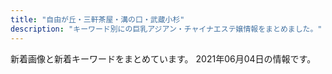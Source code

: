 ```yaml
---
title: "自由が丘・三軒茶屋・溝の口・武蔵小杉"
description: "キーワード別にの巨乳アジアン・チャイナエステ嬢情報をまとめました。"
---
```


新着画像と新着キーワードをまとめています。
2021年06月04日の情報です。

<DmmAffiliateIns />
<KeywordTable
  shops={
    [
    {
        "url": "http://ms-rlx.com/",
        "keywords": {
            "C": 14
        },
        "img_links": [
            "http://ms-rlx.com/img/ttl_mobile.png",
            "http://ms-rlx.com/staff/ringo/01mb.jpg",
            "http://ms-rlx.com/img/youtube.jpg",
            "http://ms-rlx.com/img/access/road02.jpg",
            "http://ms-rlx.com/staff/momo/01mb.jpg",
            "http://ms-rlx.com/staff/milk/01mb.jpg",
            "http://ms-rlx.com/i/files/homeimg.jpg",
            "http://ms-rlx.com/staff/ruri/01.jpg",
            "http://ms-rlx.com/staff/sachan/01mb.jpg",
            "http://ms-rlx.com/staff/sachan/01.jpg",
            "http://ms-rlx.com/img/ttl_tnew.png",
            "http://ms-rlx.com/img/att.png",
            "http://ms-rlx.com/img/access/road01.jpg",
            "http://ms-rlx.com/img/ttl_staff.png",
            "http://ms-rlx.com/img/msgbtn.png",
            "http://ms-rlx.com/staff/ruri/01mb.jpg",
            "http://ms-rlx.com/pic/head.png",
            "http://ms-rlx.com/img/access/road03.jpg",
            "http://ms-rlx.com/staff/milk/01.jpg",
            "http://ms-rlx.com/staff/momo/01.jpg",
            "http://ms-rlx.com/img/ttl_concept.png",
            "http://ms-rlx.com/staff/ringo/01.jpg",
            "http://ms-rlx.com/img/ttl_rec.png"
        ],
        "name": "\u697d\u697d\u5c4b",
        "station": "\u81ea\u7531\u304c\u4e18\u99c5\u5357\u53e3"
    },
    {
        "url": "http://www.es-flower.link/",
        "station": "\u81ea\u7531\u304c\u4e18\u99c5\u5317\u53e3",
        "keywords": {},
        "name": "\u6625\u306e\u604b",
        "img_links": [
            "http://www.es-flower.link/sp/images/time.jpg",
            "http://www.es-flower.link/sp/img/yuyu1.jpg",
            "http://www.es-flower.link/sp/images/staff_t.jpg",
            "http://www.es-flower.link/sp/img/koyuki1.jpg",
            "http://www.es-flower.link/images/interior_t.jpg",
            "http://www.es-flower.link/sp/img/yume1.jpg",
            "http://www.es-flower.link/img/nene1.jpg",
            "http://www.es-flower.link/img/koyuki1.jpg",
            "http://www.es-flower.link/sp/images/top.jpg",
            "http://www.es-flower.link/sp/images/6.jpg",
            "http://www.es-flower.link/images/mobile.jpg",
            "http://www.es-flower.link/sp/img/arisa1.jpg",
            "http://www.es-flower.link/images/sm.jpg",
            "http://www.es-flower.link/images/int1.png",
            "http://www.es-flower.link/images/int2.png",
            "http://www.es-flower.link/sp/img/mizuki1.jpg",
            "http://www.es-flower.link/sp/images/int2.jpg",
            "http://www.es-flower.link/sp/images/rec2.jpg",
            "http://www.es-flower.link/images/staff_t.jpg",
            "http://www.es-flower.link/sp/img/huyumi1.jpg",
            "http://www.es-flower.link/images/2.jpg",
            "http://www.es-flower.link/sp/images/int1.jpg",
            "http://www.es-flower.link/images/head.jpg",
            "http://www.es-flower.link/images/news.jpg",
            "http://www.es-flower.link/sp/images/7.jpg",
            "http://www.es-flower.link/images/1.jpg",
            "http://www.es-flower.link/images/ta.jpg",
            "http://www.es-flower.link/sp/images/ac1.jpg",
            "http://www.es-flower.link/sp/images/newsb.png",
            "http://www.es-flower.link/sp/menu/staff.jpg",
            "http://www.es-flower.link/images/7.jpg",
            "http://www.es-flower.link/img/yume1.jpg",
            "http://www.es-flower.link/sp/images/tel.jpg",
            "http://www.es-flower.link/images/5.jpg",
            "http://www.es-flower.link/sp/menu/interior.jpg",
            "http://www.es-flower.link/sp/menu/top.jpg",
            "http://www.es-flower.link/sp/images/sys2.jpg",
            "http://www.es-flower.link/sp/images/pc.jpg",
            "http://www.es-flower.link/images/rec1.png",
            "http://www.es-flower.link/sp/images/sys3.jpg",
            "http://www.es-flower.link/sp/images/head.png",
            "http://www.es-flower.link/img/huyumi1.jpg",
            "http://www.es-flower.link/images/6.jpg",
            "http://www.es-flower.link/images/rec2.jpg",
            "http://www.es-flower.link/sp/images/rec1.jpg",
            "http://www.es-flower.link/sp/images/1.jpg",
            "http://www.es-flower.link/sp/images/interior_t.jpg",
            "http://www.es-flower.link/sp/images/3.jpg",
            "http://www.es-flower.link/img/mizuki1.jpg",
            "http://www.es-flower.link/sp/images/news.jpg",
            "http://www.es-flower.link/sp/images/5.jpg",
            "http://www.es-flower.link/img/yuyu1.jpg",
            "http://www.es-flower.link/img/arisa1.jpg",
            "http://www.es-flower.link/sp/images/sisu.jpg",
            "http://www.es-flower.link/sp/images/footer.jpg",
            "http://www.es-flower.link/images/info.jpg",
            "http://www.es-flower.link/sp/images/rec3.jpg",
            "http://www.es-flower.link/sp/img/nene1.jpg",
            "http://www.es-flower.link/sp/images/sys1.jpg",
            "http://www.es-flower.link/images/4.jpg",
            "http://www.es-flower.link/sp/images/4.jpg",
            "http://www.es-flower.link/sp/images/sisu_t.jpg",
            "http://www.es-flower.link/sp/images/2.jpg",
            "http://www.es-flower.link/images/sys.png",
            "http://www.es-flower.link/images/3.jpg"
        ]
    },
    {
        "station": "\u4e09\u8ed2\u8336\u5c4b\u99c5\u4e16\u7530\u8c37\u901a\u308a\u53e3",
        "img_links": [
            "http://www.brilliance.mesthe.com/files/004.jpg",
            "http://www.brilliance.mesthe.com/images/s2.jpg",
            "http://www.brilliance.mesthe.com/files/002-02.jpg",
            "http://www.brilliance.mesthe.com/images/infotiao1.jpg",
            "http://www.brilliance.mesthe.com/images/shop/shop04.jpg",
            "http://www.brilliance.mesthe.com/files/003-02.jpg",
            "http://www.brilliance.mesthe.com/files/003-03.jpg",
            "http://www.brilliance.mesthe.com/images/shop/shop03.jpg",
            "http://www.brilliance.mesthe.com/files/001-03.jpg",
            "http://www.brilliance.mesthe.com/images/main_bottom.png",
            "http://www.brilliance.mesthe.com/images/xian.png",
            "http://www.brilliance.mesthe.com/files/002-03.jpg",
            "http://www.brilliance.mesthe.com/files/004-03.jpg",
            "http://www.brilliance.mesthe.com/files/005.jpg",
            "http://www.brilliance.mesthe.com/images/main_top.png",
            "http://www.brilliance.mesthe.com/images/s1.jpg",
            "http://www.brilliance.mesthe.com/files/001-02.jpg",
            "http://www.brilliance.mesthe.com/images/new1.png",
            "http://www.brilliance.mesthe.com/images/zi_staff.png",
            "http://www.brilliance.mesthe.com/images/s3.jpg",
            "http://www.brilliance.mesthe.com/images/maga.jpg",
            "http://www.brilliance.mesthe.com/images/shop/shop01.jpg",
            "http://www.brilliance.mesthe.com/files/005-02.jpg",
            "http://www.brilliance.mesthe.com/files/004-02.jpg",
            "http://www.brilliance.mesthe.com/files/003.jpg",
            "http://www.brilliance.mesthe.com/images/shop/shop02.jpg",
            "http://www.brilliance.mesthe.com/files/001.jpg",
            "http://www.brilliance.mesthe.com/images/pick.png",
            "http://www.brilliance.mesthe.com/images/service.png",
            "http://www.brilliance.mesthe.com/files/005-03.jpg",
            "http://www.brilliance.mesthe.com/files/002.jpg",
            "http://www.brilliance.mesthe.com/images/tel.png",
            "http://www.brilliance.mesthe.com/images/zi_massage.png",
            "http://www.brilliance.mesthe.com/images/new3.png"
        ],
        "keywords": {
            "87": 1,
            "D": 3,
            "86": 2,
            "85": 2,
            "C": 2
        },
        "url": "http://www.brilliance.mesthe.com/",
        "name": "\u30d6\u30ea\u30ea\u30a2\u30f3\u30b9"
    },
    {
        "station": "\u5b66\u82b8\u5927\u5b66\u99c5\u897f\u53e3",
        "name": "Clair \uff5e\u30af\u30ec\u30fc\u30eb\uff5e",
        "url": "http://clair.work/",
        "img_links": [
            "http://clair.work/images/recruit/point_09.png",
            "http://clair.work/images/mainvisual_01.jpg",
            "http://clair.work/images/recruit/point_03.png",
            "http://clair.work/images/icon_ranking_01.png",
            "http://clair.work/images/icon_ranking_03.png",
            "http://clair.work/images/recruit/nagare_05.png",
            "http://clair.work/images/sw_home.png",
            "http://clair.work/images/recruit/point_04.png",
            "http://clair.work/images/recruit/sp_mainvisual.jpg",
            "http://clair.work/images/icon_ranking_04.png",
            "http://clair.work/images/icon_ranking_05.png",
            "http://clair.work/images/mainvisual_02_s.jpg",
            "http://clair.work/images/recruit/nagare_03.jpg",
            "http://clair.work/images/recruit/req_03.jpg",
            "http://clair.work/images/recruit/nagare_02.jpg",
            "http://clair.work/staff/humi1.jpg",
            "http://clair.work/images/mainvisual_02.jpg",
            "http://clair.work/images/recruit/point_05.png",
            "http://clair.work/staff/mayu1.jpg",
            "http://clair.work/images/trigger.jpg",
            "http://clair.work/images/recruit/point_06.png",
            "http://clair.work/images/recruit/point_08.png",
            "http://clair.work/images/no_image.jpg",
            "http://clair.work/images/recruit/message_03.png",
            "http://clair.work/images/recruit/nagare_06.png",
            "http://clair.work/staff/humi2.jpg",
            "http://clair.work/images/head_interior.jpg",
            "http://clair.work/images/icon_new.png",
            "http://clair.work/images/mainvisual_01_s.jpg",
            "http://clair.work/images/recruit/point_07.png",
            "http://clair.work/staff/kasumi1.jpg",
            "http://clair.work/staff/ayaka1.jpg",
            "http://clair.work/images/recruit/nagare_01.jpg",
            "http://clair.work/images/sw_tel.png",
            "http://clair.work/images/head_therapist.jpg",
            "http://clair.work/staff/yua1.jpg",
            "http://clair.work/images/recruit/nagare_07.png",
            "http://clair.work/images/icon_ranking_02.png"
        ],
        "keywords": {
            "C": 4,
            "E": 2,
            "D": 4
        }
    },
    {
        "img_links": [
            "http://annex-jp.info/images/yoho.jpg",
            "http://annex-jp.info/images/kp-info.jpg",
            "http://annex-jp.info/images/riri.jpg",
            "http://annex-jp.info/images/mari.jpg",
            "http://www.annex-jp.info/i/img/riri.jpg",
            "http://annex-jp.info/images/mayumi.jpg",
            "http://www.annex-jp.info/i/img/yoho.jpg",
            "http://www.annex-jp.info/i/img/sayuri.jpg",
            "http://annex-jp.info/images/sayuri.jpg",
            "http://www.annex-jp.info/i/img/mari.jpg",
            "http://www.annex-jp.info/i/img/mayumi.jpg",
            "http://www.annex-jp.info/i/img/nana.jpg",
            "http://annex-jp.info/images/nana.jpg",
            "http://annex-jp.info/images/info.png"
        ],
        "url": "http://annex-jp.info/",
        "keywords": {},
        "name": "\u305f\u3093\u307d\u307d",
        "station": "\u81ea\u7531\u304c\u4e18\u99c5\u5317\u53e3"
    },
    {
        "station": "\u4e09\u8ed2\u8336\u5c4b\u99c5\u5357\u53e3",
        "keywords": {
            "85": 8,
            "86": 8,
            "D": 40,
            "87": 16,
            "88": 8,
            "E": 8,
            "91": 8
        },
        "name": "\u53f0\u6e7e\u30a8\u30b9\u30c6",
        "url": "http://www.esthe.esraku.com/",
        "img_links": [
            "http://www.esthe.esraku.com/images/slider-img001.jpg",
            "http://www.esthe.esraku.com/images/slider-img002.jpg",
            "http://www.esthe.esraku.com/images/m2.jpg",
            "http://www.esthe.esraku.com/files/005.jpg",
            "http://www.esthe.esraku.com/images/s_top_therapist.png",
            "http://www.esthe.esraku.com/images/s_message.png",
            "http://www.esthe.esraku.com/images/m6.jpg",
            "http://www.esthe.esraku.com/images/s_pickup.png",
            "http://www.esthe.esraku.com/files/003.jpg",
            "http://www.esthe.esraku.com/files/004.jpg",
            "http://www.esthe.esraku.com/images/m1.jpg",
            "http://www.esthe.esraku.com/images/m4.jpg",
            "http://www.esthe.esraku.com/images/s_news.png",
            "http://www.esthe.esraku.com/images/m3.jpg",
            "http://www.esthe.esraku.com/files/001.jpg",
            "http://www.esthe.esraku.com/files/002.jpg",
            "http://www.esthe.esraku.com/files/006.jpg"
        ]
    },
    {
        "img_links": [],
        "name": "\u6625\u5c4b",
        "keywords": {},
        "url": "https://haruya.xyz.mn/",
        "station": "\u4e8c\u5b50\u7389\u5ddd\u99c5\u897f\u53e3"
    },
    {
        "keywords": {
            "D": 6,
            "86": 5,
            "C": 17,
            "E": 1,
            "84": 1,
            "87": 2
        },
        "img_links": [
            "http://kagayaki.jpn.cm/images/girl-z2.jpg",
            "http://kagayaki.jpn.cm/photos/sites/35/2020/10/2020100418535814.jpg",
            "http://kagayaki.jpn.cm/images/end1.jpg",
            "http://kagayaki.jpn.cm/images/room6.jpg",
            "http://kagayaki.jpn.cm/photos/sites/35/2016/11/1.jpg",
            "http://kagayaki.jpn.cm/images/room2.jpg",
            "http://kagayaki.jpn.cm/photos/sites/35/2017/11/2017110107513579.jpg",
            "http://kagayaki.jpn.cm/photos/sites/35/2016/08/staff32.jpg",
            "http://kagayaki.jpn.cm/images/room4.jpg",
            "http://kagayaki.jpn.cm/images/mobile.jpg",
            "http://kagayaki.jpn.cm/photos/sites/35/2016/08/staff3.jpg",
            "http://kagayaki.jpn.cm/images/top.jpg",
            "http://kagayaki.jpn.cm/images/staff0.jpg",
            "http://kagayaki.jpn.cm/images/staff_line.png",
            "http://kagayaki.jpn.cm/photos/sites/35/2019/09/2019092518230998.jpg",
            "http://kagayaki.jpn.cm/images/room5.jpg",
            "http://kagayaki.jpn.cm/images/room3.jpg",
            "http://kagayaki.jpn.cm/images/room1.jpg",
            "http://kagayaki.jpn.cm/images/girl-z1.jpg",
            "http://kagayaki.jpn.cm/photos/sites/35/2016/11/11.jpg",
            "http://kagayaki.jpn.cm/images/mobile2.jpg",
            "http://kagayaki.jpn.cm/photos/sites/35/2016/09/637893871729784570.jpg",
            "http://kagayaki.jpn.cm/images/bj3.png",
            "http://kagayaki.jpn.cm/photos/sites/35/2016/11/12.jpg"
        ],
        "station": "\u4e09\u8ed2\u8336\u5c4b\u99c5\u5317\u53e3",
        "url": "http://kagayaki.jpn.cm/",
        "name": "\u661f\u306e\u8f1d\u304d"
    },
    {
        "img_links": [
            "http://www.mikaeribijin.esturl.com/files/003.jpg",
            "http://www.mikaeribijin.esturl.com/images/staff_line.png",
            "http://www.mikaeribijin.esturl.com/files/003-02.jpg",
            "http://www.mikaeribijin.esturl.com/images/top_sche.png",
            "http://www.mikaeribijin.esturl.com/images/mobile.png",
            "http://www.mikaeribijin.esturl.com/images/girl-z1.jpg",
            "http://www.mikaeribijin.esturl.com/images/bj3.png",
            "http://www.mikaeribijin.esturl.com/images/line.jpg",
            "http://www.mikaeribijin.esturl.com/files/002-02.jpg",
            "http://www.mikaeribijin.esturl.com/images/shop/shop01.jpg",
            "http://www.mikaeribijin.esturl.com/images/line-yoyaku.jpg",
            "http://www.mikaeribijin.esturl.com/images/link_line.png",
            "http://www.mikaeribijin.esturl.com/files/004-02.jpg",
            "http://www.mikaeribijin.esturl.com/files/001-02.jpg",
            "http://www.mikaeribijin.esturl.com/files/002.jpg",
            "http://www.mikaeribijin.esturl.com/files/004.jpg",
            "http://www.mikaeribijin.esturl.com/images/shop/shop04.jpg",
            "http://www.mikaeribijin.esturl.com/files/001.jpg",
            "http://www.mikaeribijin.esturl.com/images/shop/shop02.jpg",
            "http://www.mikaeribijin.esturl.com/images/top.png",
            "http://www.mikaeribijin.esturl.com/images/information.png",
            "http://www.mikaeribijin.esturl.com/images/shop/shop03.jpg",
            "http://www.mikaeribijin.esturl.com/images/girl-z2.jpg"
        ],
        "name": "\u898b\u8fd4\u308a\u7f8e\u4eba",
        "station": "\u90fd\u7acb\u5927\u5b66\u99c5",
        "url": "http://www.mikaeribijin.esturl.com/",
        "keywords": {
            "D": 3,
            "87": 2,
            "88": 2,
            "C": 1
        }
    },
    {
        "keywords": {},
        "url": "http://www.koibito.mensest.com/",
        "station": "\u4e09\u8ed2\u8336\u5c4b\u99c5\u5357\u53e3B",
        "name": "\u767d\u3044\u604b\u4eba",
        "img_links": [
            "http://www.koibito.mensest.com/images/nav-004.png",
            "http://www.koibito.mensest.com/photo_news/upimg/3177860b72abf9184e_2.jpg",
            "http://www.koibito.mensest.com/files/003.jpg",
            "http://www.koibito.mensest.com/photo_news/upimg/3177860b72abf9184e_0.jpg",
            "http://www.koibito.mensest.com/images/osusume01.png",
            "http://www.koibito.mensest.com/images/nav-006.png",
            "http://www.koibito.mensest.com/images/nav-003.png",
            "http://www.koibito.mensest.com/images/nav-002.png",
            "http://www.koibito.mensest.com/images/top003.png",
            "http://www.koibito.mensest.com/images/top02-left.png",
            "http://www.koibito.mensest.com/files/002.jpg",
            "http://www.koibito.mensest.com/images/nav-001.png",
            "http://www.koibito.mensest.com/photo_news/upimg/3177860b72abf9184e_1.jpg",
            "http://www.koibito.mensest.com/files/001.jpg",
            "http://www.koibito.mensest.com/images/top01.png",
            "http://www.koibito.mensest.com/images/nav-005.png",
            "http://www.koibito.mensest.com/images/tel.png"
        ]
    },
    {
        "img_links": [
            "http://www.bilibiailei.xyz/style/images/staff_line.png",
            "http://www.bilibiailei.xyz/style/images/mobile.jpg",
            "http://www.bilibiailei.xyz/style/images/room4.jpg",
            "http://www.bilibiailei.xyz/style/images/room1.jpg",
            "http://www.bilibiailei.xyz/html/dianna_jing/images/room5.jpg",
            "http://www.bilibiailei.xyz/style/images/top.png",
            "http://www.bilibiailei.xyz/style/images/girl-z1.jpg",
            "http://www.bilibiailei.xyz/style/images/dt.jpg",
            "http://www.bilibiailei.xyz/uploads/210522/1-210522104635540.jpg",
            "http://www.bilibiailei.xyz/uploads/210522/1-210522104GJ01.jpg",
            "http://www.bilibiailei.xyz/uploads/210522/1-210522104601529.jpg",
            "http://www.bilibiailei.xyz/style/images/room3.jpg",
            "http://www.bilibiailei.xyz/style/images/bj3.png",
            "http://www.bilibiailei.xyz/style/images/girl-z2.jpg",
            "http://www.bilibiailei.xyz/uploads/210522/1-210522104521Z1.jpg",
            "http://www.bilibiailei.xyz/style/images/room2.jpg",
            "http://www.bilibiailei.xyz/style/images/end.jpg",
            "http://www.bilibiailei.xyz/uploads/210522/1-210522104K59A.jpg"
        ],
        "url": "http://www.bilibiailei.xyz/",
        "keywords": {
            "85": 1,
            "86": 4,
            "C": 12,
            "D": 5
        },
        "station": "\u4e8c\u5b50\u7389\u5ddd\u99c5\u897f\u53e3",
        "name": "NICE\uff5e\u30ca\u30a4\u30b9"
    },
    {
        "url": "http://aosora.work/",
        "name": "\u9752\u7a7a",
        "img_links": [
            "http://aosora.work/img/momo1.jpg",
            "http://aosora.work/img/karen1.jpg",
            "http://aosora.work/images/s1.png",
            "http://aosora.work/staff/sora.jpg",
            "http://aosora.work/images/int1.png",
            "http://aosora.work/images/3.jpg",
            "http://aosora.work/images/6.jpg",
            "http://aosora.work/images/interior_t.png",
            "http://aosora.work/images/s2.jpg",
            "http://aosora.work/images/sys1.jpg",
            "http://aosora.work/staff/karen.jpg",
            "http://aosora.work/img/hina2.jpg",
            "http://aosora.work/images/s1.jpg",
            "http://aosora.work/images/1.jpg",
            "http://aosora.work/img/risa1.jpg",
            "http://aosora.work/images/staff_t.png",
            "http://aosora.work/img/karen2.jpg",
            "http://aosora.work/images/mobile.png",
            "http://aosora.work/staff/ayumi.jpg",
            "http://aosora.work/images/7.jpg",
            "http://aosora.work/img/yu2.jpg",
            "http://aosora.work/images/2.jpg",
            "http://aosora.work/staff/hina.jpg",
            "http://aosora.work/staff/risa.jpg",
            "http://aosora.work/img/yu1.jpg",
            "http://aosora.work/img/ayumi1.jpg",
            "http://aosora.work/images/head.jpg",
            "http://aosora.work/images/int2.png",
            "http://aosora.work/staff/momo.jpg",
            "http://aosora.work/img/miya1.jpg",
            "http://aosora.work/img/sora1.jpg",
            "http://aosora.work/images/5.jpg",
            "http://aosora.work/images/4.jpg",
            "http://aosora.work/images/news.png",
            "http://aosora.work/img/hina1.jpg",
            "http://aosora.work/images/sys3.png",
            "http://aosora.work/images/8.jpg",
            "http://aosora.work/staff/miya.jpg",
            "http://aosora.work/images/sys2.jpg",
            "http://aosora.work/img/sora2.jpg",
            "http://aosora.work/staff/yu.jpg",
            "http://aosora.work/img/momo2.jpg"
        ],
        "station": "\u4e09\u8ed2\u8336\u5c4b\u99c5\u5357\u53e3",
        "keywords": {}
    },
    {
        "name": "Sweet",
        "keywords": {
            "86": 1,
            "D": 4,
            "84": 2,
            "F": 4,
            "94": 5
        },
        "img_links": [
            "http://www.wqiowaz.site/picture/call.png",
            "http://www.wqiowaz.site/uploads/200629/1-200629103204442.jpg",
            "http://www.wqiowaz.site/picture/m-top003.jpg",
            "http://www.wqiowaz.site/uploads/201008/1-20100Q5541T55.jpg",
            "http://www.wqiowaz.site/uploads/200629/1-200629103142X4.jpg",
            "http://www.wqiowaz.site/uploads/201008/1-20100Q55522V7.jpg",
            "http://www.wqiowaz.site/uploads/200630/1-200630094K4325.jpg",
            "http://www.wqiowaz.site/uploads/201008/1-20100Q55403531.jpg",
            "http://www.wqiowaz.site/uploads/210526/1-210526124249116.jpg",
            "http://www.wqiowaz.site/uploads/200630/1-200630094H5294.jpg",
            "http://www.wqiowaz.site/picture/m-top004.jpg",
            "http://www.wqiowaz.site/picture/m-head01.jpg",
            "http://www.wqiowaz.site/picture/cam-01.jpg",
            "http://www.wqiowaz.site/uploads/210526/1-210526124221D7.jpg",
            "http://www.wqiowaz.site/uploads/201008/1-20100Q5550EL.jpg",
            "http://www.wqiowaz.site/uploads/200914/1-200914164443K1.jpg",
            "http://www.wqiowaz.site/uploads/200629/1-200629103104120.jpg",
            "http://www.wqiowaz.site/uploads/200914/1-20091416442NT.jpg",
            "http://www.wqiowaz.site/picture/foot01.jpg"
        ],
        "station": "\u7528\u8cc0\u99c5\u6771\u53e3",
        "url": "http://www.wqiowaz.site/"
    },
    {
        "station": "\u5927\u5ca1\u5c71\u99c5",
        "url": "http://www.miyuki.es-relax.info/",
        "img_links": [
            "http://www.miyuki.es-relax.info/images/sp01.jpg",
            "http://www.miyuki.es-relax.info/images/yoyaku.png",
            "http://www.miyuki.es-relax.info/gals/yuri1.jpg",
            "http://www.miyuki.es-relax.info/gals/nana1.jpg",
            "http://www.miyuki.es-relax.info/images/kp01.jpg",
            "http://www.miyuki.es-relax.info/images/info1.jpg",
            "http://www.miyuki.es-relax.info/images/info2.jpg",
            "http://www.miyuki.es-relax.info/images/info4.jpg",
            "http://www.miyuki.es-relax.info/images/info3.jpg",
            "http://www.miyuki.es-relax.info/images/sp03.jpg",
            "http://www.miyuki.es-relax.info/images/sp02.jpg",
            "http://www.miyuki.es-relax.info/gals/yuki1.jpg"
        ],
        "name": "\u30de\u30c3\u30b5\u30fc\u30b8\u306e\u66d9",
        "keywords": {}
    },
    {
        "url": "http://www.jojo.mensnv.com/",
        "name": "JoJo",
        "keywords": {
            "C": 3,
            "D": 18,
            "84": 6,
            "85": 9,
            "88": 3,
            "\u30bb\u30af\u30b7\u30fc": 1,
            "86": 12
        },
        "station": "\u4e09\u8ed2\u8336\u5c4b\u99c5\u5357\u53e3",
        "img_links": [
            "http://www.jojo.mensnv.com/files/009.jpg",
            "http://www.jojo.mensnv.com/files/010-02.jpg",
            "http://www.jojo.mensnv.com/files/012.jpg",
            "http://www.jojo.mensnv.com/files/005.jpg",
            "http://www.jojo.mensnv.com/files/006-03.jpg",
            "http://www.jojo.mensnv.com/files/005-02.jpg",
            "http://www.jojo.mensnv.com/files/013-03.jpg",
            "http://www.jojo.mensnv.com/files/014-03.jpg",
            "http://www.jojo.mensnv.com/files/004.jpg",
            "http://www.jojo.mensnv.com/images/showCover.png",
            "http://www.jojo.mensnv.com/files/001-02.jpg",
            "http://www.jojo.mensnv.com/files/004-02.jpg",
            "http://www.jojo.mensnv.com/files/007.jpg",
            "http://www.jojo.mensnv.com/files/005-03.jpg",
            "http://www.jojo.mensnv.com/files/010-03.jpg",
            "http://www.jojo.mensnv.com/files/014-02.jpg",
            "http://www.jojo.mensnv.com/files/013-02.jpg",
            "http://www.jojo.mensnv.com/files/007-03.jpg",
            "http://www.jojo.mensnv.com/files/007-02.jpg",
            "http://www.jojo.mensnv.com/images/slider/01.jpg",
            "http://www.jojo.mensnv.com/files/011.jpg",
            "http://www.jojo.mensnv.com/files/003.jpg",
            "http://www.jojo.mensnv.com/files/006.jpg",
            "http://www.jojo.mensnv.com/images/tel.png",
            "http://www.jojo.mensnv.com/files/011-03.jpg",
            "http://www.jojo.mensnv.com/files/002-03.jpg",
            "http://www.jojo.mensnv.com/images/backlistbtn.png",
            "http://www.jojo.mensnv.com/files/001-03.jpg",
            "http://www.jojo.mensnv.com/images/slider/02.jpg",
            "http://www.jojo.mensnv.com/images/coverGirlParts.png",
            "http://www.jojo.mensnv.com/files/003-03.jpg",
            "http://www.jojo.mensnv.com/files/013.jpg",
            "http://www.jojo.mensnv.com/files/002-02.jpg",
            "http://www.jojo.mensnv.com/files/006-02.jpg",
            "http://www.jojo.mensnv.com/files/012-02.jpg",
            "http://www.jojo.mensnv.com/files/001.jpg",
            "http://www.jojo.mensnv.com/files/010.jpg",
            "http://www.jojo.mensnv.com/files/014.jpg",
            "http://www.jojo.mensnv.com/images/slider/03.jpg",
            "http://www.jojo.mensnv.com/files/009-02.jpg",
            "http://www.jojo.mensnv.com/files/003-02.jpg",
            "http://www.jojo.mensnv.com/files/012-03.jpg",
            "http://www.jojo.mensnv.com/files/004-03.jpg",
            "http://www.jojo.mensnv.com/files/002.jpg",
            "http://www.jojo.mensnv.com/files/011-02.jpg",
            "http://www.jojo.mensnv.com/files/009-03.jpg",
            "http://www.jojo.mensnv.com/images/mobile.jpg"
        ]
    },
    {
        "station": "\u81ea\u7531\u304c\u4e18\u99c5\u5317\u53e3",
        "name": "\u30d6\u30eb\u30fc\u30d9\u30ea\u30fc",
        "img_links": [
            "http://b-berry.work/images/2.jpg",
            "http://b-berry.work/images/rec2.jpg",
            "http://b-berry.work/images/staff_t.jpg",
            "http://b-berry.work/img/mona1.jpg",
            "http://b-berry.work/images/head.jpg",
            "http://b-berry.work/images/news.jpg",
            "http://b-berry.work/staff/yuri.jpg",
            "http://b-berry.work/images/int1.jpg",
            "http://b-berry.work/images/int2.jpg",
            "http://b-berry.work/images/1.jpg",
            "http://b-berry.work/images/rec1.jpg",
            "http://b-berry.work/images/ac1.jpg",
            "http://b-berry.work/img/yuri1.jpg",
            "http://b-berry.work/staff/maya.jpg",
            "http://b-berry.work/staff/mona.jpg",
            "http://b-berry.work/images/interior_t.jpg",
            "http://b-berry.work/images/tg.jpg",
            "http://b-berry.work/images/ac2.jpg",
            "http://b-berry.work/images/sys.jpg",
            "http://b-berry.work/img/maya1.jpg",
            "http://b-berry.work/images/s1.png",
            "http://b-berry.work/images/3.jpg"
        ],
        "url": "http://b-berry.work/",
        "keywords": {}
    },
    {
        "url": "http://esthegt.xyz/ymd/",
        "keywords": {},
        "name": "\u5922\u898b\u5802",
        "station": "\u99d2\u6ca2\u5927\u5b66\u99c5\u99d2\u6ca2\u516c\u5712\u53e3",
        "img_links": [
            "http://esthegt.xyz/ymd/images/button-4.png",
            "http://esthegt.xyz/ymd/images/call.png",
            "http://esthegt.xyz/ymd/girl/10.jpg",
            "http://esthegt.xyz/ymd/images/button-2.png",
            "http://esthegt.xyz/ymd/girl/9.jpg",
            "http://esthegt.xyz/ymd/girl/12.jpg",
            "http://esthegt.xyz/ymd/images/button-1.png",
            "http://esthegt.xyz/ymd/images/button-6.png",
            "http://esthegt.xyz/ymd/girl/11.jpg",
            "http://esthegt.xyz/ymd/images/tt.png",
            "http://esthegt.xyz/ymd/girl/7.jpg",
            "http://esthegt.xyz/ymd/girl/8.jpg",
            "http://esthegt.xyz/ymd/images/button-5.png",
            "http://esthegt.xyz/ymd/images/button-3.png"
        ]
    },
    {
        "station": "\u4e8c\u5b50\u7389\u5ddd\u99c5\u6771\u53e3",
        "img_links": [
            "https://ohbay.relaxjp.com/css/m-head.jpg",
            "https://ohbay.relaxjp.com/css/top0001.jpg",
            "https://ohbay.relaxjp.com/css/top02.jpg",
            "https://ohbay.relaxjp.com/css/osusume02.jpg",
            "https://ohbay.relaxjp.com/css/staff/staff01.jpg",
            "https://ohbay.relaxjp.com/css/staff/staff03.jpg",
            "https://ohbay.relaxjp.com/images/call.png",
            "https://ohbay.relaxjp.com/css/foot.jpg",
            "https://ohbay.relaxjp.com/css/staff/staff02.jpg",
            "https://ohbay.relaxjp.com/css/top03.jpg",
            "https://ohbay.relaxjp.com/css/staff/staff04.jpg",
            "https://ohbay.relaxjp.com/css/osusume001.jpg",
            "https://ohbay.relaxjp.com/css/osusume03.jpg"
        ],
        "keywords": {},
        "name": "Oh Baby",
        "url": "https://ohbay.relaxjp.com/"
    },
    {
        "name": "COCO\u30fb\u7652",
        "img_links": [
            "http://tennshinonamida.xyz/uploads/210528/1-21052QKQ92U.jpg",
            "http://tennshinonamida.xyz/style/images/s_news.png",
            "http://tennshinonamida.xyz/uploads/210528/1-21052QP113R4.jpg",
            "http://tennshinonamida.xyz/style/images/no1.png",
            "http://tennshinonamida.xyz/style/images/no2.png",
            "http://tennshinonamida.xyz/style/images/room1.jpg",
            "http://tennshinonamida.xyz/uploads/210531/1-2105311U2351U.jpg",
            "http://tennshinonamida.xyz/style/images/s_newface.png",
            "http://tennshinonamida.xyz/style/images/room4.jpg",
            "http://tennshinonamida.xyz/uploads/210528/1-21052QP143X6.jpg",
            "http://tennshinonamida.xyz/style/images/s_ranking.png",
            "http://tennshinonamida.xyz/style/images/s_pickup.png",
            "http://tennshinonamida.xyz/uploads/210531/1-2105311U2103W.jpg",
            "http://tennshinonamida.xyz/uploads/210528/1-21052QP223a5.jpg",
            "http://tennshinonamida.xyz/style/images/line.png",
            "http://tennshinonamida.xyz/style/images/room3.jpg",
            "http://tennshinonamida.xyz/uploads/210531/1-2105311U2252S.jpg",
            "http://tennshinonamida.xyz/style/images/room2.jpg",
            "http://tennshinonamida.xyz/style/images/s_staff.png",
            "http://tennshinonamida.xyz/uploads/210528/1-21052QP024496.jpg"
        ],
        "keywords": {
            "D": 18,
            "85": 18,
            "C": 12
        },
        "url": "http://tennshinonamida.xyz/",
        "station": "\u4e8c\u5b50\u7389\u5ddd\u99c5\u897f\u53e3"
    },
    {
        "keywords": {
            "C": 2
        },
        "station": "\u5b66\u82b8\u5927\u5b66\u99c5\u6771\u53e3",
        "name": "\u5fc3\u697d",
        "img_links": [
            "http://ms-shinraku.com/img/ttl_staff.png",
            "http://ms-shinraku.com/staff/yuki/01.jpg",
            "http://ms-shinraku.com/staff/momoka/01.jpg",
            "http://ms-shinraku.com/staff/kanako/01.jpg",
            "http://ms-shinraku.com/img/foot.png",
            "http://ms-shinraku.com/staff/ran/01.jpg",
            "http://ms-shinraku.com/staff/mari/01.jpg",
            "http://ms-shinraku.com/pic/topimg1.jpg",
            "http://ms-shinraku.com/pic/head.jpg",
            "http://ms-shinraku.com/staff/ayumi/01.jpg",
            "http://ms-shinraku.com/pic/topimg2.jpg",
            "http://ms-shinraku.com/i/files/homeimg.jpg"
        ],
        "url": "http://ms-shinraku.com/"
    },
    {
        "keywords": {
            "D": 6,
            "85": 2,
            "\u30bb\u30af\u30b7\u30fc": 31,
            "87": 6,
            "88": 2,
            "C": 20,
            "86": 2
        },
        "img_links": [
            "http://www.hanamizuki.esturl.com/files/001.jpg",
            "http://www.hanamizuki.esturl.com/img/ttl_info.png",
            "http://www.hanamizuki.esturl.com/img/goback.jpg",
            "http://www.hanamizuki.esturl.com/files/003.jpg",
            "http://www.hanamizuki.esturl.com/files/002.jpg",
            "http://www.hanamizuki.esturl.com/img/btn_blog.png",
            "http://www.hanamizuki.esturl.com/img/header03.png",
            "http://www.hanamizuki.esturl.com/img/btn_side_mobile.jpg",
            "http://www.hanamizuki.esturl.com/files/005.jpg",
            "http://www.hanamizuki.esturl.com/files/004.jpg",
            "http://www.hanamizuki.esturl.com/files/006.jpg",
            "http://www.hanamizuki.esturl.com/img/pickup.jpg",
            "http://www.hanamizuki.esturl.com/img/ttl_news.png"
        ],
        "url": "http://www.hanamizuki.esturl.com/",
        "name": "Sexy Girl",
        "station": "\u4e09\u8ed2\u8336\u5c4b\u99c5\u5317\u53e3B"
    }
]
}
/>
<DmmAffiliateScript />
